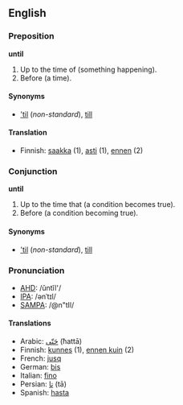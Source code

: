 ==English==

===Preposition===
'''until'''

#Up to the time of (something happening).
#Before (a time).

====Synonyms====
*[['til]] (''non-standard''), [[till]]

====Translation====
*Finnish: [[saakka]] (1), [[asti#Finnish|asti]] (1), [[ennen]] (2)

===Conjunction===
'''until'''

#Up to the time that (a condition becomes true).
#Before (a condition becoming true).

====Synonyms====
*[['til]] (''non-standard''), [[till]]

===Pronunciation===
*[[w:AHD|AHD]]: /ŭntĭl'/
*[[w:International_Phonetic_Alphabet|IPA]]: /ənˈtɪl/
*[[w:SAMPA|SAMPA]]: /@n"tIl/


====Translations====
*Arabic: [[حَتّى]] (ħattā)
*Finnish: [[kunnes]] (1), [[ennen kuin]] (2)
*French: [[jusq]] <!--  ??  -->
*German: [[bis]]
*Italian: [[fino]]  <!--   ??  -->
*Persian: [[تا]] (tā)
*Spanish: [[hasta]]